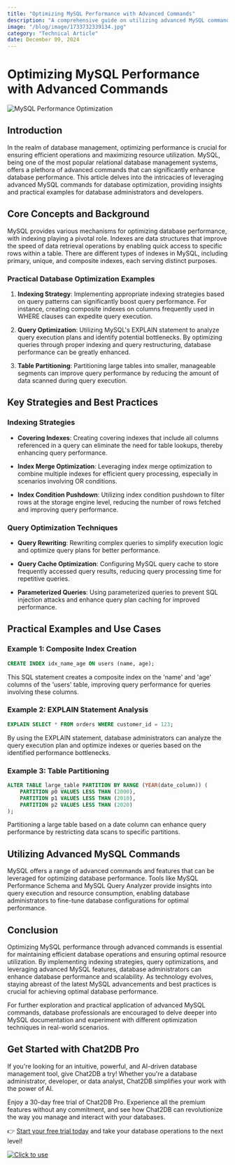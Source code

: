 ```yaml
---
title: "Optimizing MySQL Performance with Advanced Commands"
description: "A comprehensive guide on utilizing advanced MySQL commands for optimizing database performance."
image: "/blog/image/1733732339134.jpg"
category: "Technical Article"
date: December 09, 2024
---
```


# Optimizing MySQL Performance with Advanced Commands

![MySQL Performance Optimization](https://example.com/mysql-performance.jpg)

## Introduction

In the realm of database management, optimizing performance is crucial for ensuring efficient operations and maximizing resource utilization. MySQL, being one of the most popular relational database management systems, offers a plethora of advanced commands that can significantly enhance database performance. This article delves into the intricacies of leveraging advanced MySQL commands for database optimization, providing insights and practical examples for database administrators and developers.

## Core Concepts and Background

MySQL provides various mechanisms for optimizing database performance, with indexing playing a pivotal role. Indexes are data structures that improve the speed of data retrieval operations by enabling quick access to specific rows within a table. There are different types of indexes in MySQL, including primary, unique, and composite indexes, each serving distinct purposes.

### Practical Database Optimization Examples

1. **Indexing Strategy**: Implementing appropriate indexing strategies based on query patterns can significantly boost query performance. For instance, creating composite indexes on columns frequently used in WHERE clauses can expedite query execution.

2. **Query Optimization**: Utilizing MySQL's EXPLAIN statement to analyze query execution plans and identify potential bottlenecks. By optimizing queries through proper indexing and query restructuring, database performance can be greatly enhanced.

3. **Table Partitioning**: Partitioning large tables into smaller, manageable segments can improve query performance by reducing the amount of data scanned during query execution.

## Key Strategies and Best Practices

### Indexing Strategies

- **Covering Indexes**: Creating covering indexes that include all columns referenced in a query can eliminate the need for table lookups, thereby enhancing query performance.

- **Index Merge Optimization**: Leveraging index merge optimization to combine multiple indexes for efficient query processing, especially in scenarios involving OR conditions.

- **Index Condition Pushdown**: Utilizing index condition pushdown to filter rows at the storage engine level, reducing the number of rows fetched and improving query performance.

### Query Optimization Techniques

- **Query Rewriting**: Rewriting complex queries to simplify execution logic and optimize query plans for better performance.

- **Query Cache Optimization**: Configuring MySQL query cache to store frequently accessed query results, reducing query processing time for repetitive queries.

- **Parameterized Queries**: Using parameterized queries to prevent SQL injection attacks and enhance query plan caching for improved performance.

## Practical Examples and Use Cases

### Example 1: Composite Index Creation

```sql
CREATE INDEX idx_name_age ON users (name, age);
```

This SQL statement creates a composite index on the 'name' and 'age' columns of the 'users' table, improving query performance for queries involving these columns.

### Example 2: EXPLAIN Statement Analysis

```sql
EXPLAIN SELECT * FROM orders WHERE customer_id = 123;
```

By using the EXPLAIN statement, database administrators can analyze the query execution plan and optimize indexes or queries based on the identified performance bottlenecks.

### Example 3: Table Partitioning

```sql
ALTER TABLE large_table PARTITION BY RANGE (YEAR(date_column)) (
    PARTITION p0 VALUES LESS THAN (2000),
    PARTITION p1 VALUES LESS THAN (2010),
    PARTITION p2 VALUES LESS THAN (2020)
);
```

Partitioning a large table based on a date column can enhance query performance by restricting data scans to specific partitions.

## Utilizing Advanced MySQL Commands

MySQL offers a range of advanced commands and features that can be leveraged for optimizing database performance. Tools like MySQL Performance Schema and MySQL Query Analyzer provide insights into query execution and resource consumption, enabling database administrators to fine-tune database configurations for optimal performance.

## Conclusion

Optimizing MySQL performance through advanced commands is essential for maintaining efficient database operations and ensuring optimal resource utilization. By implementing indexing strategies, query optimizations, and leveraging advanced MySQL features, database administrators can enhance database performance and scalability. As technology evolves, staying abreast of the latest MySQL advancements and best practices is crucial for achieving optimal database performance.

For further exploration and practical application of advanced MySQL commands, database professionals are encouraged to delve deeper into MySQL documentation and experiment with different optimization techniques in real-world scenarios.


## Get Started with Chat2DB Pro

If you're looking for an intuitive, powerful, and AI-driven database management tool, give Chat2DB a try! Whether you're a database administrator, developer, or data analyst, Chat2DB simplifies your work with the power of AI.

Enjoy a 30-day free trial of Chat2DB Pro. Experience all the premium features without any commitment, and see how Chat2DB can revolutionize the way you manage and interact with your databases.

👉 [Start your free trial today](https://chat2db.ai/pricing) and take your database operations to the next level!


[![Click to use](/image/blog/bg/chat2db.jpg)](https://chat2db.ai/)
